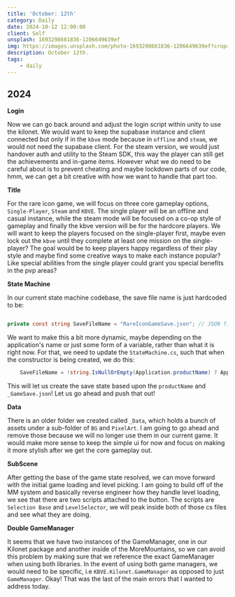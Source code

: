 ```yaml
---
title: 'October: 12th'
category: Daily
date: 2024-10-12 12:00:00
client: Self
unsplash: 1693298661836-1206649639ef
img: https://images.unsplash.com/photo-1693298661836-1206649639ef?crop=entropy&cs=srgb&fm=jpg&ixid=MnwzNjM5Nzd8MHwxfHJhbmRvbXx8fHx8fHx8fDE2ODE3NDg2ODY&ixlib=rb-4.0.3&q=85
description: October 12th.
tags:
    - daily
---
```



## 2024

**Login**

Now we can go back around and adjust the login script within unity to use the kilonet.
We would want to keep the supabase instance and client connected but only if in the `kbve` mode because in `offline` and `steam`, we would not need the supabase client.
For the steam version, we would just handover auth and utility to the Steam SDK, this way the player can still get the achievements and in-game items.
However what we do need to be careful about is to prevent cheating and maybe lockdown parts of our code, hmm, we can get a bit creative with how we want to handle that part too.

**Title**

For the rare icon game, we will focus on three core gameplay options, `Single-Player`, `Steam` and `KBVE`.
The single player will be an offline and casual instance, while the steam mode will be focused on a co-op style of gameplay and finally the kbve version will be for the hardcore players.
We will want to keep the players focused on the single-player first, maybe even lock out the `kbve` until they complete at least one mission on the single-player?
The goal would be to keep players happy regardless of their play style and maybe find some creative ways to make each instance popular?
Like special abilities from the single player could grant you special benefits in the pvp areas?

**State Machine**

In our current state machine codebase, the save file name is just hardcoded to be:

```c#

private const string SaveFileName = "RareIconGameSave.json"; // JSON file name for saving state

```

We want to make this a bit more dynamic, maybe depending on the application's name or just some form of a variable, rather than what it is right now.
For that, we need to update the `StateMachine.cs`, such that when the constructor is being created, we do this:

```c#
    SaveFileName = !string.IsNullOrEmpty(Application.productName) ? Application.productName + "_GameSave.json" : "RareIconGameSave.json";
```

This will let us create the save state based upon the `productName` and `_GameSave.json`!
Let us go ahead and push that out!

**Data**

There is an older folder we created called `_Data`, which holds a bunch of assets under a sub-folder of `BG` and `PixelArt`.
I am going to go ahead and remove those because we will no longer use them in our current game.
It would make more sense to keep the simple ui for now and focus on making it more stylish after we get the core gameplay out.

**SubScene**

After getting the base of the game state resolved, we can move forward with the initial game loading and level picking.
I am going to build off of the MM system and basically reverse engineer how they handle level loading, we see that there are two scripts attached to the button.
The scripts are `Selection Base` and `LevelSelector`, we will peak inside both of those cs files and see what they are doing.

**Double GameManager**

It seems that we have two instances of the GameManager, one in our Kilonet package and another inside of the MoreMountains, so we can avoid this problem by making sure that we reference the exact GameManager when using both libraries.
In the event of using both game managers, we would need to be specific, i.e `KBVE.Kilonet.GameManager` as opposed to just `GameManager`.
Okay! That was the last of the main errors that I wanted to address today.